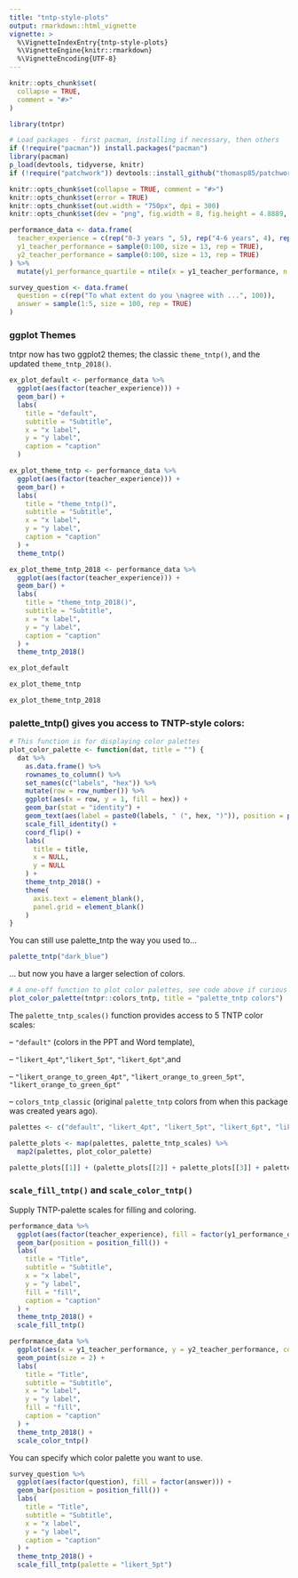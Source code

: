 ```yaml
---
title: "tntp-style-plots"
output: rmarkdown::html_vignette
vignette: >
  %\VignetteIndexEntry{tntp-style-plots}
  %\VignetteEngine{knitr::rmarkdown}
  %\VignetteEncoding{UTF-8}
---
```


```r
knitr::opts_chunk$set(
  collapse = TRUE,
  comment = "#>"
)
```

```r
library(tntpr)

# Load packages - first pacman, installing if necessary, then others
if (!require("pacman")) install.packages("pacman")
library(pacman)
p_load(devtools, tidyverse, knitr)
if (!require("patchwork")) devtools::install_github("thomasp85/patchwork")
```

```r
knitr::opts_chunk$set(collapse = TRUE, comment = "#>")
knitr::opts_chunk$set(error = TRUE)
knitr::opts_chunk$set(out.width = "750px", dpi = 300)
knitr::opts_chunk$set(dev = "png", fig.width = 8, fig.height = 4.8889, dpi = 300)
```

```r
performance_data <- data.frame(
  teacher_experience = c(rep("0-3 years ", 5), rep("4-6 years", 4), rep("7+ years", 4)),
  y1_teacher_performance = sample(0:100, size = 13, rep = TRUE),
  y2_teacher_performance = sample(0:100, size = 13, rep = TRUE)
) %>%
  mutate(y1_performance_quartile = ntile(x = y1_teacher_performance, n = 4))

survey_question <- data.frame(
  question = c(rep("To what extent do you \nagree with ...", 100)),
  answer = sample(1:5, size = 100, rep = TRUE)
)
```


### ggplot Themes

tntpr now has two ggplot2 themes; the classic `theme_tntp()`, and the updated `theme_tntp_2018()`.

```r
ex_plot_default <- performance_data %>%
  ggplot(aes(factor(teacher_experience))) +
  geom_bar() +
  labs(
    title = "default",
    subtitle = "Subtitle",
    x = "x label",
    y = "y label",
    caption = "caption"
  )

ex_plot_theme_tntp <- performance_data %>%
  ggplot(aes(factor(teacher_experience))) +
  geom_bar() +
  labs(
    title = "theme_tntp()",
    subtitle = "Subtitle",
    x = "x label",
    y = "y label",
    caption = "caption"
  ) +
  theme_tntp()

ex_plot_theme_tntp_2018 <- performance_data %>%
  ggplot(aes(factor(teacher_experience))) +
  geom_bar() +
  labs(
    title = "theme_tntp_2018()",
    subtitle = "Subtitle",
    x = "x label",
    y = "y label",
    caption = "caption"
  ) +
  theme_tntp_2018()
```

```r
ex_plot_default
```

```r
ex_plot_theme_tntp
```

```r
ex_plot_theme_tntp_2018
```

### palette_tntp() gives you access to TNTP-style colors:

```r
# This function is for displaying color palettes
plot_color_palette <- function(dat, title = "") {
  dat %>%
    as.data.frame() %>%
    rownames_to_column() %>%
    set_names(c("labels", "hex")) %>%
    mutate(row = row_number()) %>%
    ggplot(aes(x = row, y = 1, fill = hex)) +
    geom_bar(stat = "identity") +
    geom_text(aes(label = paste0(labels, " (", hex, ")")), position = position_stack(vjust = 0.5), color = "white") +
    scale_fill_identity() +
    coord_flip() +
    labs(
      title = title,
      x = NULL,
      y = NULL
    ) +
    theme_tntp_2018() +
    theme(
      axis.text = element_blank(),
      panel.grid = element_blank()
    )
}
```

You can still use palette_tntp the way you used to...

```r
palette_tntp("dark_blue")
```

... but now you have a larger selection of colors.

```r
# A one-off function to plot color palettes, see code above if curious
plot_color_palette(tntpr::colors_tntp, title = "palette_tntp colors")
```

The `palette_tntp_scales()` function provides access to 5 TNTP color scales:

-- `"default"` (colors in the PPT and Word template), 

-- `"likert_4pt"`,`"likert_5pt"`, `"likert_6pt"`,and 

-- `"likert_orange_to_green_4pt"`, `"likert_orange_to_green_5pt"`, `"likert_orange_to_green_6pt"`

-- `colors_tntp_classic` (original `palette_tntp` colors from when this package was created years ago).


```r
palettes <- c("default", "likert_4pt", "likert_5pt", "likert_6pt", "likert_orange_to_green_4pt", "likert_orange_to_green_5pt", "likert_orange_to_green_6pt")

palette_plots <- map(palettes, palette_tntp_scales) %>%
  map2(palettes, plot_color_palette)

palette_plots[[1]] + (palette_plots[[2]] + palette_plots[[3]] + palette_plots[[4]]) + palette_plots[[5]] + palette_plots[[6]] + palette_plots[[7]] + plot_layout(ncol = 1)
```

### `scale_fill_tntp()` and `scale_color_tntp()`

Supply TNTP-palette scales for filling and coloring.

```r
performance_data %>%
  ggplot(aes(factor(teacher_experience), fill = factor(y1_performance_quartile))) +
  geom_bar(position = position_fill()) +
  labs(
    title = "Title",
    subtitle = "Subtitle",
    x = "x label",
    y = "y label",
    fill = "fill",
    caption = "caption"
  ) +
  theme_tntp_2018() +
  scale_fill_tntp()
```

```r
performance_data %>%
  ggplot(aes(x = y1_teacher_performance, y = y2_teacher_performance, color = factor(teacher_experience))) +
  geom_point(size = 2) +
  labs(
    title = "Title",
    subtitle = "Subtitle",
    x = "x label",
    y = "y label",
    fill = "fill",
    caption = "caption"
  ) +
  theme_tntp_2018() +
  scale_color_tntp()
```


You can specify which color palette you want to use.
```r
survey_question %>%
  ggplot(aes(factor(question), fill = factor(answer))) +
  geom_bar(position = position_fill()) +
  labs(
    title = "Title",
    subtitle = "Subtitle",
    x = "x label",
    y = "y label",
    caption = "caption"
  ) +
  theme_tntp_2018() +
  scale_fill_tntp(palette = "likert_5pt")
```
